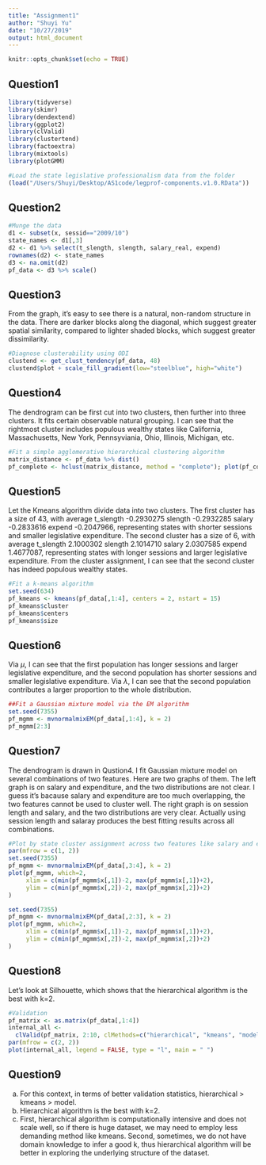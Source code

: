 ```yaml
---
title: "Assignment1"
author: "Shuyi Yu"
date: "10/27/2019"
output: html_document
---
```


```r
knitr::opts_chunk$set(echo = TRUE)
```

## Question1

```r
library(tidyverse)
library(skimr)
library(dendextend) 
library(ggplot2)
library(clValid)
library(clustertend)
library(factoextra)
library(mixtools)
library(plotGMM)
```

```r
#Load the state legislative professionalism data from the folder
(load("/Users/Shuyi/Desktop/AS1code/legprof-components.v1.0.RData"))
```

## Question2

```r
#Munge the data
d1 <- subset(x, sessid=="2009/10")
state_names <- d1[,3]
d2 <- d1 %>% select(t_slength, slength, salary_real, expend)
rownames(d2) <- state_names 
d3 <- na.omit(d2)
pf_data <- d3 %>% scale()
```

## Question3

From the graph, it's easy to see there is a natural, non-random structure in the data. There are darker blocks along the diagonal, which suggest greater spatial similarity, compared to lighter shaded blocks, which suggest greater dissimilarity. 

```r
#Diagnose clusterability using ODI
clustend <- get_clust_tendency(pf_data, 48)
clustend$plot + scale_fill_gradient(low="steelblue", high="white")
```

## Question4

The dendrogram can be first cut into two clusters, then further into three clusters. It fits certain observable natural grouping. I can see that the rightmost cluster includes populous wealthy states like California, Massachusetts, New York, Pennsyviania, Ohio, Illinois, Michigan, etc.  

```r
#Fit a simple agglomerative hierarchical clustering algorithm
matrix_distance <- pf_data %>% dist()
pf_complete <- hclust(matrix_distance, method = "complete"); plot(pf_complete, hang = -1)
```

## Question5

Let the Kmeans algorithm divide data into two clusters. The first cluster has a size of 43, with average t_slength -0.2930275 slength -0.2932285  salary -0.2833616 expend -0.2047966, representing states with shorter sessions and smaller legislative expenditure. The second cluster has a size of 6, with average t_slength 2.1000302 slength 2.1014710  salary 2.0307585 expend 1.4677087, representing states with longer sessions and larger legislative expenditure. From the cluster assignment, I can see that the second cluster has indeed populous wealthy states. 

```r
#Fit a k-means algorithm
set.seed(634)
pf_kmeans <- kmeans(pf_data[,1:4], centers = 2, nstart = 15)
pf_kmeans$cluster
pf_kmeans$centers
pf_kmeans$size
```

## Question6

Via $\mu$, I can see that the first population has longer sessions and larger legislative expenditure, and the second population has shorter sessions and smaller legislative expenditure. Via $\lambda$, I can see that the second population contributes a larger proportion to the whole distribution. 

```r
##Fit a Gaussian mixture model via the EM algorithm
set.seed(7355) 
pf_mgmm <- mvnormalmixEM(pf_data[,1:4], k = 2)
pf_mgmm[2:3]
```

## Question7

The dendrogram is drawn in Qustion4. I fit Gaussian mixture model on several combinations of two features. Here are two graphs of them. The left graph is on salary and expenditure, and the two distributions are not clear. I guess it's bacause salary and expenditure are too much overlapping, the two features cannot be used to cluster well. The right graph is on session length and salary, and the two distributions are very clear. Actually using session length and salaray produces the best fitting results across all combinations. 

```r
#Plot by state cluster assignment across two features like salary and expenditures
par(mfrow = c(1, 2))
set.seed(7355) 
pf_mgmm <- mvnormalmixEM(pf_data[,3:4], k = 2)
plot(pf_mgmm, which=2, 
     xlim = c(min(pf_mgmm$x[,1])-2, max(pf_mgmm$x[,1])+2), 
     ylim = c(min(pf_mgmm$x[,2])-2, max(pf_mgmm$x[,2])+2)
)  

set.seed(7355)
pf_mgmm <- mvnormalmixEM(pf_data[,2:3], k = 2)
plot(pf_mgmm, which=2, 
     xlim = c(min(pf_mgmm$x[,1])-2, max(pf_mgmm$x[,1])+2), 
     ylim = c(min(pf_mgmm$x[,2])-2, max(pf_mgmm$x[,2])+2)
)
```

## Question8

Let’s look at Silhouette, which shows that the hierarchical algorithm is the best with k=2.

```r
#Validation
pf_matrix <- as.matrix(pf_data[,1:4])
internal_all <- 
  clValid(pf_matrix, 2:10, clMethods=c("hierarchical", "kmeans", "model"), validation="internal"); summary(internal_all)
par(mfrow = c(2, 2))
plot(internal_all, legend = FALSE, type = "l", main = " ")
```

## Question9

a. For this context, in terms of better validation statistics, hierarchical > kmeans > model.
b. Hierarchical algorithm is the best with k=2.
c. First, hierarchical algorithm is computationally intensive and does not scale well, so if there is huge dataset, we may need to employ less demanding method like kmeans. Second, sometimes, we do not have domain knowledge to infer a good k, thus hierarchical algorithm will be better in exploring the underlying structure of the dataset.

